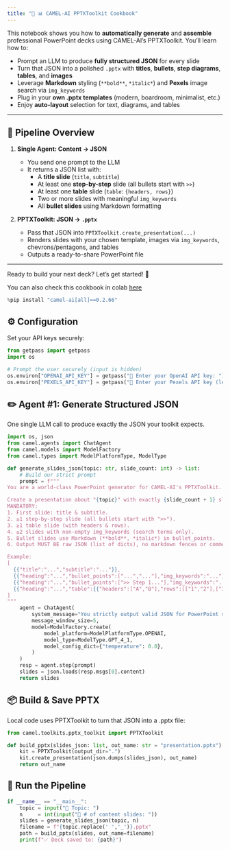 ```yaml
---
title: "🐫 📊 CAMEL-AI PPTXToolkit Cookbook"
---
```


This notebook shows you how to **automatically generate** and **assemble** professional PowerPoint decks using CAMEL-AI’s PPTXToolkit. You’ll learn how to:

- Prompt an LLM to produce **fully structured JSON** for every slide  
- Turn that JSON into a polished `.pptx` with **titles**, **bullets**, **step diagrams**, **tables**, and **images**  
- Leverage **Markdown** styling (`**bold**`, `*italic*`) and **Pexels** image search via `img_keywords`  
- Plug in your **own .pptx templates** (modern, boardroom, minimalist, etc.)  
- Enjoy **auto-layout** selection for text, diagrams, and tables  

<hr />

## 🚥 Pipeline Overview

1. **Single Agent: Content → JSON**  
   - You send one prompt to the LLM  
   - It returns a JSON list with:
     - A **title slide** (`title`, `subtitle`)  
     - At least one **step-by-step** slide (all bullets start with `>>`)  
     - At least one **table** slide (`table`: `{headers, rows}`)  
     - Two or more slides with meaningful `img_keywords`  
     - All **bullet slides** using Markdown formatting  

2. **PPTXToolkit: JSON → `.pptx`**  
   - Pass that JSON into `PPTXToolkit.create_presentation(...)`  
   - Renders slides with your chosen template, images via `img_keywords`, chevrons/pentagons, and tables  
   - Outputs a ready-to-share PowerPoint file  

---

Ready to build your next deck? Let’s get started! 🎉  

You can also check this cookbook in colab [here](https://colab.research.google.com/drive/1W_dsoq1jrO8A_TzwUxzAr4wFSWeXLmn7?usp=sharing)



```python
%pip install "camel-ai[all]==0.2.66"
```

## ⚙️ Configuration
Set your API keys securely:


```python
from getpass import getpass
import os

# Prompt the user securely (input is hidden)
os.environ["OPENAI_API_KEY"] = getpass("🔑 Enter your OpenAI API key: ")
os.environ["PEXELS_API_KEY"] = getpass("🔑 Enter your Pexels API key (leave blank if not using images): ")

```

## ✏️ Agent #1: Generate Structured JSON
One single LLM call to produce exactly the JSON your toolkit expects.


```python
import os, json
from camel.agents import ChatAgent
from camel.models import ModelFactory
from camel.types import ModelPlatformType, ModelType

def generate_slides_json(topic: str, slide_count: int) -> list:
    # Build our strict prompt
    prompt = f"""
You are a world-class PowerPoint generator for CAMEL-AI's PPTXToolkit.

Create a presentation about "{topic}" with exactly {slide_count + 1} slides (1 title + {slide_count} content).
MANDATORY:
1. First slide: title & subtitle.
2. ≥1 step-by-step slide (all bullets start with ">>").
3. ≥1 table slide (with headers & rows).
4. ≥2 slides with non-empty img_keywords (search terms only).
5. Bullet slides use Markdown (**bold**, *italic*) in bullet_points.
6. Output MUST BE raw JSON (list of dicts), no markdown fences or commentary.

Example:
[
  {{"title":"...","subtitle":"..."}},
  {{"heading":"...","bullet_points":["...","..."],"img_keywords":"..."}},
  {{"heading":"...","bullet_points":[">> Step 1..."],"img_keywords":"..."}},
  {{"heading":"...","table":{{"headers":["A","B"],"rows":[["1","2"],["3","4"]]}},"img_keywords":"..."}}
]
"""
    agent = ChatAgent(
        system_message="You strictly output valid JSON for PowerPoint slides.",
        message_window_size=5,
        model=ModelFactory.create(
            model_platform=ModelPlatformType.OPENAI,
            model_type=ModelType.GPT_4_1,
            model_config_dict={"temperature": 0.0},
        )
    )
    resp = agent.step(prompt)
    slides = json.loads(resp.msgs[0].content)
    return slides

```

## 📦 Build & Save PPTX

Local code uses PPTXToolkit to turn that JSON into a .pptx file:


```python
from camel.toolkits.pptx_toolkit import PPTXToolkit

def build_pptx(slides_json: list, out_name: str = "presentation.pptx") -> str:
    kit = PPTXToolkit(output_dir=".")
    kit.create_presentation(json.dumps(slides_json), out_name)
    return out_name
```

## 🔗 Run the Pipeline


```python
if __name__ == "__main__":
    topic = input("🎯 Topic: ")
    n     = int(input("📄 # of content slides: "))
    slides = generate_slides_json(topic, n)
    filename = f"{topic.replace(' ','_')}.pptx"
    path = build_pptx(slides, out_name=filename)
    print(f"✅ Deck saved to: {path}")

```

